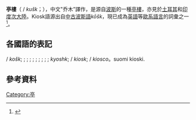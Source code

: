 {{Refimprove|time=2017-07-03T21:08:50+00:00}}
{{Other uses|subject=「Kiosk」的原始意思|other=其他以「Kiosk」稱呼的事物|Kiosk}}

'''亭樓'''（{{lang-fa|[[Wikt:کوشک|کوشک]]}} / ''kušk''；{{lang-tr|[[Wikt:köşk|köşk]]}}），中文"乔木”譯作，是源自[[波斯|波斯]]的一種[[亭樓|亭樓]]，亦見於[[土耳其|土耳其]]和[[印度次大陸|印度次大陸]]。Kiosk語源出自[[中古波斯語|中古波斯語]]''kōšk''，現已成為[[英語|英語]]等[[歐洲語言|歐系語言]]的詞彙之一<ref>{{cite book|last=MacKenzie|first=D. N.|authorlink=David Neil MacKenzie|title=A Concise Pahlavi Dictionary|year=1986|publisher=Oxford University Press|location=London|isbn=0-19-713559-5}}</ref>。<!-- 便亭由最初的觀賞功能，逐漸發展成具有交互性能的信息服務站，為路人和遊客提供各種便利，這種功能的便亭也被翻譯為'''販售亭'''。

著名的便亭[[地標|地標]]有[[哈佛廣場地鐵站便亭|哈佛廣場地鐵站便亭]] (Harvard Square Subway Kiosk) 等。
 -->
== 各國語的表記 ==
{{lang-ar|كشك}} / ''košk''; {{lang-tl|kyos}};  {{lang-ur|''khoka''}}; {{lang-fr|[[Wikt:kiosque|kiosque]]}}; {{lang-el|κιόσκι}}; {{lang-de|[[Wikt:Kiosk|Kiosk]]}}; {{lang-pl|kiosk}}; {{lang-cs|kiosek}}; {{lang-pt|quiosque}}; {{lang-ro|chioşc}}; {{lang-bg|кьошк}} ''kyoshk''; {{lang-hr|kiosk}} {{lang-sr|киоск}} / ''kiosk''; {{lang-es|quiosco}} / ''kiosco''。suomi kioski. 

<!-- ==圖集==
<gallery>
image:Breakfast Kiosk.jpg|位於[[俄勒岡州|俄勒岡州]]西部雷恩縣[[尤金|尤金]]，一個賣早餐的 kiosk
image:Sauerlandstammtisch-Infoterminal1-Asio.JPG|位於[[德國|德國]][[黑默|黑默]]，一個 網路 kiosk
image:Quiosco habana en las playas de Barcelona.JPG|设置在[[西班牙|西班牙]][[巴塞罗那|巴塞罗那]]海滩上的亭子
image:Quiosco habana bar-barcelona.jpg|设置在[[西班牙|西班牙]][[巴塞罗那|巴塞罗那]]公園的一個亭子
image:Aioi Station in Hyogo J09 11.jpg|[[日本|日本]][[兵庫縣|兵庫縣]][[火車站|火車站]]的現代便亭(Kiosk)
image:13-08-11-hongkong-50mm-43.jpg|一個香港售報亭
</gallery> -->

==參考資料==
{{reflist}}


[[Category:亭|Category:亭]]